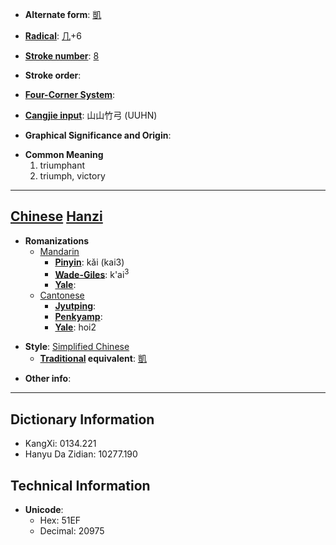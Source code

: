 * '''Alternate form''': [[凱]]

* '''[[Wiktionary:Chinese radical index| Radical]]''': [[Wiktionary:Chinese radical index 几|几]]+6

* '''[[Wiktionary:Chinese total strokes index|Stroke number]]''': [[Wiktionary:Chinese total strokes index 8|8]]

* '''Stroke order''': 

* '''[[Wiktionary:Chinese four corner index|Four-Corner System]]''': 

* '''[[Wiktionary:Chinese Cangjie index|Cangjie input]]''': 山山竹弓 (UUHN)

* '''Graphical Significance and Origin''': 

* '''Common Meaning'''
*#triumphant
*# triumph, victory


----

== [[Chinese]] [[Hanzi]] ==

* '''Romanizations'''
** [[Mandarin]]
*** '''[[Pinyin]]''': kǎi (kai3)
*** '''[[Wade-Giles]]''': k'ai<sup>3</sup>
*** '''[[Yale]]''': 
**[[Cantonese]]
***'''[[Jyutping]]''':
***'''[[Penkyamp]]''': 
***'''[[Yale]]''': hoi2

* '''Style''': [[Simplified Chinese]] 
** '''[[Traditional Chinese|Traditional]] equivalent''': [[凱]]

* '''Other info''': 

----

== Dictionary Information ==

* KangXi: 0134.221
* Hanyu Da Zidian: 10277.190

== Technical Information ==

* '''Unicode''':
** Hex: 51EF
** Decimal: 20975
